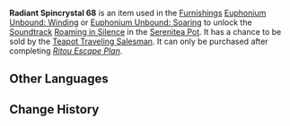 {{Item Infobox
|id           = 141068
|image        = Item Radiant Spincrystal.png
|type         = Adventure Items
|group        = Radiant Spincrystals
|rarity       = 4
|invCategory  = Precious Items
|description  = This wondrous crystal contains a certain rhythm, like something beautiful woven from delicate silk. These items can be found throughout the mainland or from merchants who collect curios. The tune held within this crystal can be revivified in your [[Serenitea Pot]] using either "[[Euphonium Unbound: Winding]]" or "[[Euphonium Unbound: Soaring]]." The tune contained within this [[Radiant Spincrystal]] is "[[Roaming in Silence]]."
|source1      = [[Chubby]]
|track        = Roaming in Silence
}}
'''Radiant Spincrystal 68''' is an item used in the [[Furnishings]] [[Euphonium Unbound: Winding]] or [[Euphonium Unbound: Soaring]] to unlock the [[Soundtrack]] [[Roaming in Silence]] in the [[Serenitea Pot]]. It has a chance to be sold by the [[Teapot Traveling Salesman]]. It can only be purchased after completing ''[[Ritou Escape Plan]]''.

==Other Languages==
{{Other Languages
|default_hidden = 1
|en      = Radiant Spincrystal 68
|zhs     = 旋曜玉帛・其六十八
|zhs_rm  = Xuán Yào Yùbó - Qí Liùshíbā
|zht     = 旋曜玉帛・其六十八
|zht_rm  = Xuán Yào Yùbó - Qí Liùshíbā
|ja      = 旋曜玉帛・68
|ja_rm   = Sen'you Gyokuhaku - Rokujuuhachi{{Assumed}}
|ko      = 빛나는 결정・68
|ko_rm   = Bitnaneun Gyeoljeong 68
|es      = Girocristal radiante (68)
|fr      = Gyrocristal radiant 68
|ru      = Лучистый кристалл {{tt|68|}}
|th      = Radiant Spincrystal 68
|vi      = Ngọc Thạch Âm Vang 68
|de      = Strahlender Drehkristall LXVIII
|id      = Radiant Spincrystal 68
|pt      = Cristal Rodopiante Radiante 68
}}

==Change History==
{{Change History|2.6}}